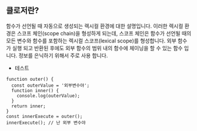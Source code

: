 ## 클로저란?

함수가 선언될 때 자동으로 생성되는 렉시컬 환경에 대한 설명입니다. 이러한 렉시컬 환경은 스코프 체인(scope chain)을 형성하게 되는데, 스코프 체인은 함수가 선언될 때의 모든 변수와 함수를 포함하는 렉시컬 스코프(lexical scope)를 형성합니다. 외부 함수가 실행 되고 반환된 후에도 외부 함수의 범위 내의 함수에 체이닝을 할 수 있는 함수 입니다. 정보를 은닉하기 위해서 주로 사용 합니다.

- 테스트

```tsx
function outer() {
  const outerValue = '외부변수야';
  function inner() {
    console.log(outerValue);
  }
  return inner;
}
const innerExecute = outer();
innerExecute(); // 난 외부 변수야
```
